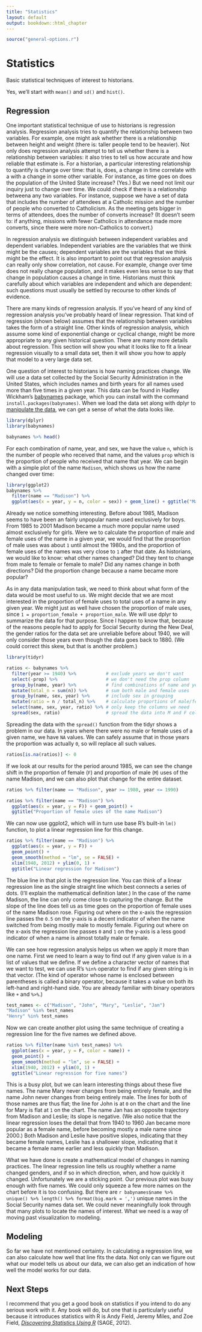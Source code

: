 ```yaml
---
title: "Statistics"
layout: default
output: bookdown::html_chapter
---
```


```r
source("general-options.r")
```


# Statistics

Basic statistical techniques of interest to historians.

Yes, we'll start with `mean()` and `sd()` and `hist()`.

## Regression

One important statistical technique of use to historians is regression analysis. Regression analysis tries to quantify the relationship between two variables. For example, one might ask whether there is a relationship between height and weight (there is: taller people tend to be heavier). Not only does regression analysis attempt to tell us whether there is a relationship between variables: it also tries to tell us how accurate and how reliable that estimate is. For a historian, a particular interesting relationship to quantify is change over time: that is, does, a change in time correlate with a with a change in some other variable. For instance, as time goes on does the population of the United State increase? (Yes.) But we need not limit our inquiry just to change over time. We could check if there is a relationship betweena any two variables. For instance, suppose we have a set of data that includes the number of attendees at a Catholic mission and the number of people who converted to Catholicism. As the meeting gets bigger in terms of attendees, does the number of converts increase? (It doesn't seem to: if anything, missions with fewer Catholics in attendance made more converts, since there were more non-Catholics to convert.)

In regression analysis we distinguish between independent variables and dependent variables. Independent variables are the variables that we think might be the causes; dependent variables are the variables that we think might be the effect. It is also important to point out that regression analysis can really only show correlation, not cause. For example, change over time does not really change population, and it makes even less sense to say that change in population causes a change in time. Historians must think carefully about which variables are independent and which are dependent: such questions must usually be settled by recourse to other kinds of evidence. 

There are many kinds of regression analysis. If you've heard of any kind of regression analysis you've probably heard of linear regression. That kind of regression (shown below) assumes that the relationship between variables takes the form of a straight line. Other kinds of regression analysis, which assume some kind of exponential change or cyclical change, might be more appropriate to any given historical question. There are many more details about regression. This section will show you what it looks like to fit a linear regression visually to a small data set, then it will show you how to apply that model to a very large data set.

One question of interest to historians is how naming practices change. We will use a data set collected by the Social Security Administration in the United States, which includes names and birth years for all names used more than five times in a given year. This data can be found in Hadley Wickham's [babynames](https://github.com/hadley/babynames) package, which you can install with the command `install.packages(babynames)`. When we load the data set along with dplyr to [manipulate the data](data.html), we can get a sense of what the data looks like.

```r
library(dplyr)
library(babynames)

babynames %>% head()
```

For each combination of name, year, and sex, we have the value `n`, which is the number of people who received that name, and the values `prop` which is the proportion of people who received that name that year. We can begin with a simple plot of the name `Madison`, which shows us how the name changed over time:

```r
library(ggplot2)
babynames %>%
  filter(name == "Madison") %>%
  ggplot(aes(x = year, y = n, color = sex)) + geom_line() + ggtitle("Madison as a male and female name")
```

Already we notice something interesting. Before about 1985, Madison seems to have been an fairly unpopular name used exclusively for boys. From 1985 to 2001 Madison became a much more popular name used almost exclusively for girls. Were we to calculate the proportion of male and female uses of the name in a given year, we would find that the proportion of male uses was about `1` until almost the 1980s, and the proportion of female uses of the names was very close to `1` after that date. As historians, we would like to know: what other names changed? Did they tent to change from male to female or female to male? Did any names change in both directions? Did the proportion change because a name became more popular?

As in any data manipulation task, we need to think about what form of the data would be most useful to us. We might decide that we are most interested in the proportion of female uses to total uses of a name in any given year. We might just as well have chosen the proportion of male uses, since `1 = proportion_female + proportion_male`. We will use dplyr to summarize the data for that purpose. Since I happen to know that, because of the reasons people had to apply for Social Security during the New Deal, the gender ratios for the data set are unreliable before about 1940, we will only consider those years even though the data goes back to 1880. (We could correct this skew, but that is another problem.)

```r
library(tidyr)

ratios <- babynames %>%
  filter(year >= 1940) %>%           # exclude years we don't want
  select(-prop) %>%                  # we don't need the prop column
  group_by(name, year) %>%           # find combinations of name and year
  mutate(total_n = sum(n)) %>%       # sum both male and female uses
  group_by(name, sex, year) %>%      # include sex in grouping
  mutate(ratio = n / total_n) %>%    # calculate proportions of male/female uses
  select(name, sex, year, ratio) %>% # only keep the columns we need
  spread(sex, ratio)                 # spread the data into M and F columns
```

Spreading the data with the `spread()` function from the tidyr shows a problem in our data. In years where there were no male or female uses of a given name, we have `NA` values. We can safely assume that in those years the proportion was actually `0`, so will replace all such values.

```r
ratios[is.na(ratios)] <- 0
```

If we look at our results for the period around 1985, we can see the change shift in the proportion of female (`F`) and proportion of male (`M`) uses of the name Madison, and we can also plot that change for the entire dataset.

```r
ratios %>% filter(name == "Madison", year >= 1980, year <= 1990)

ratios %>% filter(name == "Madison") %>%
  ggplot(aes(x = year, y = F)) + geom_point() +
  ggtitle("Proportion of female uses of the name Madison")
```

We can now use ggplot2, which will in turn use base R's built-in `lm()` function, to plot a linear regression line for this change.

```r
ratios %>% filter(name == "Madison") %>%
  ggplot(aes(x = year, y = F)) + 
  geom_point() +
  geom_smooth(method = "lm", se = FALSE) +
  xlim(1940, 2012) + ylim(0, 1) +
  ggtitle("Linear regression for Madison")
```

The blue line in that plot is the regression line. You can think of a linear regression line as the single straight line which best connects a series of dots. (I'll explain the mathematical definition later.) In the case of the name Madison, the line can only come close to capturing the change. But the slope of the line does tell us as time goes on the proportion of female uses of the name Madison rose. Figuring out where on the x-axis the regression line passes the `0.5` on the y-axis is a decent indicator of when the name switched from being mostly male to mostly female. Figuring out where on the x-axis the regression line passes `0` and `1` on the y-axis is a less good indicator of when a name is almost totally male or female.

We can see how regression analysis helps us when we apply it more than one name. First we need to learn a way to find out if any given value is in a list of values that we define. If we define a character vector of names that we want to test, we can use R's `%in%` operator to find if any given string is in that vector. (The kind of operator whose name is enclosed between parentheses is called a binary operator, because it takes a value on both its left-hand and right-hand side. You are already familiar with binary operators like `+` and `%>%`.)

```r
test_names <- c("Madison", "John", "Mary", "Leslie", "Jan")
"Madison" %in% test_names
"Henry" %in% test_names
```

Now we can create another plot using the same technique of creating a regression line for the five names we defined above. 

```r
ratios %>% filter(name %in% test_names) %>%
  ggplot(aes(x = year, y = F, color = name)) +
  geom_point() +
  geom_smooth(method = "lm", se = FALSE) +
  xlim(1940, 2012) + ylim(0, 1) +
  ggtitle("Linear regression for five names")
```

This is a busy plot, but we can learn interesting things about these five names. The name Mary never changes from being entirely female, and the name John never changes from being entirely male. The lines for both of those names are thus flat; the line for John is at `0` on the chart and the line for Mary is flat at `1` on the chart. The name Jan has an opposite trajectory from Madison and Leslie; its slope is negative. (We also notice that the linear regression loses the detail that from 1940 to 1960 Jan became more popular as a female name, before becoming mostly a male name since 2000.) Both Madison and Leslie have positive slopes, indicating that they became female names, Leslie has a shallower slope, indicating that it became a female name earlier and less quickly than Madison.

What we have done is create a mathematical model of changes in naming practices. The linear regression line tells us roughly whether a name changed genders, and if so in which direction, when, and how quickly it changed. Unfortunately we are a sticking point. Our previous plot was busy enough with five names. We could only squeeze a few more names on the chart before it is too confusing. But there are `r babynames$name %>% unique() %>% length() %>% format(big.mark = ',')` unique names in the Social Security names data set. We could never meaningfully look through that many plots to locate the names of interest. What we need is a way of moving past visualization to modeling.

## Modeling

So far we have not mentioned certainty. In calculating a regression line, we can also calculate how well that line fits the data. Not only can we figure out what our model tells us about our data, we can also get an indication of how well the model works for our data.

## Next Steps

I recommend that you get a good book on statistics if you intend to do any serious work with it. Any book will do, but one that is particularly useful because it introduces statistics with R is Andy Field, Jeremy Miles, and Zoe Field, *[Discovering Statistics Using R](http://www.amazon.com/gp/product/1446200469/ref=as_li_tl?ie=UTF8&camp=1789&creative=390957&creativeASIN=1446200469&linkCode=as2&tag=thebacgla-20&linkId=JBNXHCJYOFWJQZSB)* (SAGE, 2012).
